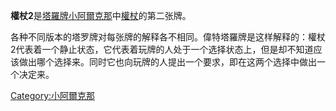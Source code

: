 {{unreferenced|time=2019-03-30T11:35:57+00:00}}
'''權杖2'''是[[塔羅牌|塔羅牌]][[小阿爾克那|小阿爾克那]]中[[權杖|權杖]]的第二张牌。

各种不同版本的塔罗牌对每张牌的解释各不相同。偉特塔羅牌是这样解释的：權杖2代表着一个静止状态，它代表着玩牌的人处于一个选择状态上，但是却不知道应该做出哪个选择来。同时它也向玩牌的人提出一个要求，即在这两个选择中做出一个决定来。

{{Entertain-stub}}

{{塔罗牌}}
[[Category:小阿爾克那|Category:小阿爾克那]]